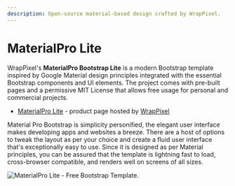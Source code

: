 ```yaml
---
description: Open-source material-based design crafted by WrapPixel.
---
```


# MaterialPro Lite

WrapPixel's **MaterialPro Bootstrap Lite** is a modern Bootstrap template inspired by Google Material design principles integrated with the essential Bootstrap components and UI elements. The project comes with pre-built pages and a permissive MIT License that allows free usage for personal and commercial projects.

- [MaterialPro Lite](https://bit.ly/2ZJuiMR) - product page hosted by [WrapPixel](../partners/wrappixel.md)

Material Pro Bootstrap is simplicity personified, the elegant user interface makes developing apps and websites a breeze. There are a host of options to tweak the layout as per your choice and create a fluid user interface that's exceptionally easy to use. Since it is designed as per Material principles, you can be assured that the template is lightning fast to load, cross-browser compatible, and renders well on screens of all sizes.

![MaterialPro Lite - Free Bootstrap Template.](../../../static/assets/docs-materialpro-lite-screen.jpg)
